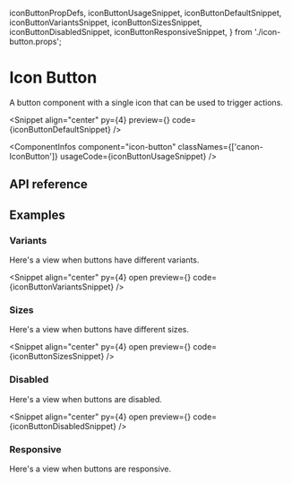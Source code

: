   iconButtonPropDefs,
  iconButtonUsageSnippet,
  iconButtonDefaultSnippet,
  iconButtonVariantsSnippet,
  iconButtonSizesSnippet,
  iconButtonDisabledSnippet,
  iconButtonResponsiveSnippet,
} from './icon-button.props';

# Icon Button

A button component with a single icon that can be used to trigger actions.

<Snippet
  align="center"
  py={4}
  preview={<IconButtonSnippet story="Variants" />}
  code={iconButtonDefaultSnippet}
/>

<ComponentInfos
  component="icon-button"
  classNames={['canon-IconButton']}
  usageCode={iconButtonUsageSnippet}
/>

## API reference

<PropsTable data={iconButtonPropDefs} />

## Examples

### Variants

Here's a view when buttons have different variants.

<Snippet
  align="center"
  py={4}
  open
  preview={<IconButtonSnippet story="Variants" />}
  code={iconButtonVariantsSnippet}
/>

### Sizes

Here's a view when buttons have different sizes.

<Snippet
  align="center"
  py={4}
  open
  preview={<IconButtonSnippet story="Sizes" />}
  code={iconButtonSizesSnippet}
/>

### Disabled

Here's a view when buttons are disabled.

<Snippet
  align="center"
  py={4}
  open
  preview={<IconButtonSnippet story="Disabled" />}
  code={iconButtonDisabledSnippet}
/>

### Responsive

Here's a view when buttons are responsive.

<CodeBlock code={iconButtonResponsiveSnippet} />
